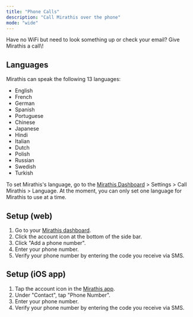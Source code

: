 ```yaml
---
title: "Phone Calls"
description: "Call Mirathis over the phone"
mode: "wide"
---
```


<Info>
  Have no WiFi but need to look something up or check your email? Give Mirathis a call\!
</Info>

## Languages

Mirathis can speak the following 13 languages:

- English
- French
- German
- Spanish
- Portuguese
- Chinese
- Japanese
- Hindi
- Italian
- Dutch
- Polish
- Russian
- Swedish
- Turkish

To set Mirathis's language, go to the [Mirathis Dashboard](https://mirathis.app) \> Settings \> Call Mirathis \> Language. At the moment, you can only set one language for Mirathis to use at a time.

## Setup (web)

1. Go to your [Mirathis dashboard](https://mirathis.app).
2. Click the account icon at the bottom of the side bar.
3. Click "Add a phone number".
4. Enter your phone number.
5. Verify your phone number by entering the code you receive via SMS.

## Setup (iOS app)

1. Tap the account icon in the [Mirathis app](https://mirathis.app).
2. Under "Contact", tap "Phone Number".
3. Enter your phone number.
4. Verify your phone number by entering the code you receive via SMS.